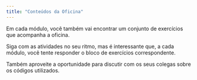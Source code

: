 ```yaml
---
title: "Conteúdos da Oficina"
---
```


Em cada módulo, você também vai encontrar um conjunto de exercícios que acompanha a oficina.

Siga com as atividades no seu ritmo, mas é interessante que, a cada módulo, você tente responder o bloco de exercícios correspondente.

Também aproveite a oportunidade para discutir com os seus colegas sobre os códigos utilizados.
